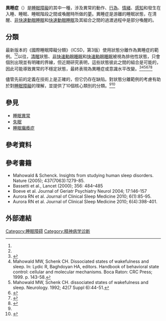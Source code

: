 {{Proofreader needed|en|Parasomnia}}
{{medical}}
{{Infobox medical condition (new)
| name            = 異睡症
| synonyms        = 
| image           = 
| caption         = 
| pronounce       = 
| field           = 
| symptoms        = 
| complications   = 
| onset           = 
| duration        = 
| types           = 
| causes          = 
| risks           = 
| diagnosis       = 
| differential    = 
| prevention      = 
| treatment       = 
| medication      = 
| prognosis       = 
| frequency       = 
| deaths          = 
}}
'''異睡症'''（{{lang-en|parasomnia}}）是[[睡眠障礙|睡眠障礙]]的其中一種，涉及異常的動作、[[行為|行為]]、[[情緒|情緒]]、[[感知|感知]]和發生在入睡、睡眠、睡眠階段之間或喚醒時所做的[[夢|夢]]。異睡症是游離的睡眠狀態，在清醒、[[非快速動眼睡眠|非快速動眼睡眠]]和[[快速動眼睡眠|快速動眼睡眠]]及其組合之間的過渡過程中是部分喚醒的。

==分類==
最新版本的《國際睡眠障礙分類》（ICSD，第3版）使用狀態分離作為異睡症的範例。<ref name=":3" /><ref name=":4" />以往，[[清醒|清醒]]狀態、[[非快速動眼睡眠|非快速動眼睡眠]]和[[快速動眼睡眠|快速動眼睡眠]]被視為排他性狀態，只會個別出現並有明確的界線，但近期研究表明，這些狀態彼此之間的組合是可能的，因此可能導致異常的不穩定狀態，最終表現為異睡症或意識水平改變。<ref name=":3">{{Cite book|title=International Classification of Sleep Disorders|publisher=American Academy of Sleep Medicine|year=2014|location=Darien, IL}}</ref><ref>Mahowald MW, Schenk CH. Dissociated states of wakefulness and sleep. In: Lydic R, Baghdoyan HA, editors. Handbook of behavioral state control: cellular and molecular mechanisms. Boca Raton: CRC Press; 1999. p. 143-58.</ref><ref>Mahowald MW, Schenk CH. dissociated states of wakefulness and sleep. Neurology. 1992; 42(7 Suppl 6):44-51.</ref><ref>{{Citation|last=Nobili|first=Lino|title=Local aspects of sleep|date=2012|journal=Progress in Brain Research|volume=199|pages=219–232|publisher=Elsevier|doi=10.1016/b978-0-444-59427-3.00013-7|pmid=22877668|isbn=9780444594273|last2=De Gennaro|first2=Luigi|last3=Proserpio|first3=Paola|last4=Moroni|first4=Fabio|last5=Sarasso|first5=Simone|last6=Pigorini|first6=Andrea|last7=De Carli|first7=Fabrizio|last8=Ferrara|first8=Michele}}</ref><ref>{{Cite journal|last=Nobili|first=Lino|last2=Ferrara|first2=Michele|last3=Moroni|first3=Fabio|last4=De Gennaro|first4=Luigi|last5=Russo|first5=Giorgio Lo|last6=Campus|first6=Claudio|last7=Cardinale|first7=Francesco|last8=De Carli|first8=Fabrizio|date=2011|title=Dissociated wake-like and sleep-like electro-cortical activity during sleep|journal=NeuroImage|volume=58|issue=2|pages=612–619|doi=10.1016/j.neuroimage.2011.06.032|pmid=21718789}}</ref><ref>{{Cite journal|last=Peter-Derex|first=Laure|last2=Magnin|first2=Michel|last3=Bastuji|first3=Hélène|date=2015|title=Heterogeneity of arousals in human sleep: A stereo-electroencephalographic study|journal=NeuroImage|volume=123|pages=229–244|doi=10.1016/j.neuroimage.2015.07.057|pmid=26220744}}</ref>

儘管先前的定義在技術上是正確的，但它仍存在缺陷。對狀態分離範例的考慮有助於對[[睡眠障礙|睡眠障礙]]的理解，並提供了10個核心類別的分類。<ref name=":3" /><ref name=":4">{{Cite journal|last=Kazaglis|first=Louis|last2=Bornemann|first2=Michel A. Cramer|date=2016|title=Classification of Parasomnias|journal=Current Sleep Medicine Reports|volume=2|issue=2|pages=45–52|doi=10.1007/s40675-016-0039-y|issn=2198-6401|doi-access=free}}</ref>

<!--
==與非快速動眼期(NREM)相關的異睡症==

==與快速動眼期(REM)相關的異睡症==

==其他異睡症==
-->
==參見==
*[[睡眠異常|睡眠異常]]
*[[失眠|失眠]]
*[[睡眠癱瘓症|睡眠癱瘓症]]

==參考資料==
{{Reflist}}

==參考書籍==
{{refbegin}}
* Mahowald & Schenck. Insights from studying human sleep disorders. Nature (2005); 437(7063):1279-85.
* Bassetti et al., Lancet (2000); 356: 484–485
* Boeve  et al. Journal of Geriatr Psychiatry Neurol 2004; 17:146-157
* Aurora RN  et al. Journal of Clinical Sleep Medicine 2010; 6(1):85-95.
* Aurora RN  et al. Journal of Clinical Sleep Medicine 2010; 6(4):398-401.
{{refend}}

== 外部連結 ==
{{Medical resources
| DiseasesDB      = 
| ICD10           = {{ICD10|F|51|3|f|50}}-{{ICD10|F|51|4|f|50}}
| ICD9            = {{ICD9|307.47}}, {{ICD9|327.4}}, {{ICD9|780.59}}
| ICDO            = 
| OMIM            = 
| MedlinePlus     = 
| eMedicineSubj   = med
| eMedicineTopic  = 3131
| MeshID          = D020447
| ICD10CM         = {{ICD10CM|G47.5}}
}}

{{ICD-10-F|selected = physical}}
{{睡眠}}
[[Category:睡眠障碍|Category:睡眠障碍]]
[[Category:精神病学诊断|Category:精神病学诊断]]